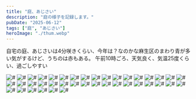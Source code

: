 ```yaml
---
title: "庭、あじさい"
description: "庭の様子を記録します。"
pubDate: "2025-06-12"
tags: ["庭", "あじさい"]
heroImage: "./thum.webp" 
---
```


自宅の庭、あじさいは4分咲きくらい、今年は？なのかな麻生区のまわり青が多い気がするけど、うちのは赤もある。
午前10時ごろ、天気良く、気温25度くらい、過ごしやすい

![#](https://res.cloudinary.com/doillqjai/image/upload/kiroku/250612/001.webp)
![#](https://res.cloudinary.com/doillqjai/image/upload/kiroku/250612/002.webp)
![#](https://res.cloudinary.com/doillqjai/image/upload/kiroku/250612/003.webp)
![#](https://res.cloudinary.com/doillqjai/image/upload/kiroku/250612/004.webp)
![#](https://res.cloudinary.com/doillqjai/image/upload/kiroku/250612/005.webp)
![#](https://res.cloudinary.com/doillqjai/image/upload/kiroku/250612/006.webp)
![#](https://res.cloudinary.com/doillqjai/image/upload/kiroku/250612/007.webp)
![#](https://res.cloudinary.com/doillqjai/image/upload/kiroku/250612/008.webp)
![#](https://res.cloudinary.com/doillqjai/image/upload/kiroku/250612/009.webp)
![#](https://res.cloudinary.com/doillqjai/image/upload/kiroku/250612/010.webp)
![#](https://res.cloudinary.com/doillqjai/image/upload/kiroku/250612/011.webp)
![#](https://res.cloudinary.com/doillqjai/image/upload/kiroku/250612/012.webp)
![#](https://res.cloudinary.com/doillqjai/image/upload/kiroku/250612/013.webp)
![#](https://res.cloudinary.com/doillqjai/image/upload/kiroku/250612/014.webp)
![#](https://res.cloudinary.com/doillqjai/image/upload/kiroku/250612/015.webp)
![#](https://res.cloudinary.com/doillqjai/image/upload/kiroku/250612/016.webp)
![#](https://res.cloudinary.com/doillqjai/image/upload/kiroku/250612/017.webp)
![#](https://res.cloudinary.com/doillqjai/image/upload/kiroku/250612/018.webp)
![#](https://res.cloudinary.com/doillqjai/image/upload/kiroku/250612/019.webp)
![#](https://res.cloudinary.com/doillqjai/image/upload/kiroku/250612/020.webp)
![#](https://res.cloudinary.com/doillqjai/image/upload/kiroku/250612/021.webp)
![#](https://res.cloudinary.com/doillqjai/image/upload/kiroku/250612/022.webp)
![#](https://res.cloudinary.com/doillqjai/image/upload/kiroku/250612/023.webp)
![#](https://res.cloudinary.com/doillqjai/image/upload/kiroku/250612/024.webp)
![#](https://res.cloudinary.com/doillqjai/image/upload/kiroku/250612/025.webp)
![#](https://res.cloudinary.com/doillqjai/image/upload/kiroku/250612/026.webp)
![#](https://res.cloudinary.com/doillqjai/image/upload/kiroku/250612/027.webp)
![#](https://res.cloudinary.com/doillqjai/image/upload/kiroku/250612/028.webp)
![#](https://res.cloudinary.com/doillqjai/image/upload/kiroku/250612/029.webp)
![#](https://res.cloudinary.com/doillqjai/image/upload/kiroku/250612/030.webp)
![#](https://res.cloudinary.com/doillqjai/image/upload/kiroku/250612/031.webp)
![#](https://res.cloudinary.com/doillqjai/image/upload/kiroku/250612/032.webp)
![#](https://res.cloudinary.com/doillqjai/image/upload/kiroku/250612/033.webp)
![#](https://res.cloudinary.com/doillqjai/image/upload/kiroku/250612/034.webp)
![#](https://res.cloudinary.com/doillqjai/image/upload/kiroku/250612/035.webp)
![#](https://res.cloudinary.com/doillqjai/image/upload/kiroku/250612/036.webp)
![#](https://res.cloudinary.com/doillqjai/image/upload/kiroku/250612/037.webp)
![#](https://res.cloudinary.com/doillqjai/image/upload/kiroku/250612/038.webp)
![#](https://res.cloudinary.com/doillqjai/image/upload/kiroku/250612/039.webp)
![#](https://res.cloudinary.com/doillqjai/image/upload/kiroku/250612/040.webp)


